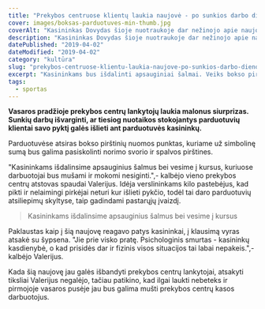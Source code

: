 ```yaml
---
title: "Prekybos centruose klientų laukia naujovė - po sunkios darbo dienos bus galima išsilieti ant kasininkų"
cover: images/boksas-parduotuves-min-thumb.jpg
coverAlt: "Kasininkas Dovydas šioje nuotraukoje dar nežinojo apie naujovę"
description: "Kasininkas Dovydas šioje nuotraukoje dar nežinojo apie naujovę"
datePublished: "2019-04-02"
dateModified: "2019-04-02"
category: "kultūra" 
slug: "prekybos-centruose-klientu-laukia-naujove-po-sunkios-darbo-dienos-gales-issilieti-ant-kasininku"
excerpt: "Kasininkams bus išdalinti apsauginiai šalmai. Veiks bokso pirštinių nuoma."
tags:
  - sportas
---
```


**Vasaros pradžioje prekybos centrų lankytojų laukia malonus siurprizas. Sunkių darbų išvarginti, ar tiesiog nuotaikos stokojantys parduotuvių klientai savo pyktį galės išlieti ant parduotuvės kasininkų.**

Parduotuvėse atsiras bokso pirštinių nuomos punktas, kuriame už simbolinę sumą bus galima pasiskolinti norimo svorio ir spalvos pirštines.

"Kasininkams išdalinsime apsauginius šalmus bei vesime į kursus, kuriuose darbuotojai bus mušami ir mokomi nesiginti.",- kalbėjo vieno prekybos centrų atstovas spaudai Valerijus. Idėja verslininkams kilo pastebėjus, kad pikti ir nelaimingi pirkėjai neturi kur išlieti pykčio, todėl tai daro parduotuvių atsiliepimų skyltyse, taip gadindami pastarųjų įvaizdį.

> Kasininkams išdalinsime apsauginius šalmus bei vesime į kursus

Paklaustas kaip į šią naujovę reagavo patys kasininkai, į klausimą vyras atsakė su šypsena. "Jie prie visko pratę. Psichologinis smurtas - kasininkų kasdienybė, o kad prisidės dar ir fizinis visos situacijos tai labai nepakeis.",- kalbėjo Valerijus.

Kada šią naujovę jau galės išbandyti prekybos centrų lankytojai, atsakyti tiksliai Valerijus negalėjo, tačiau patikino, kad ilgai laukti nebeteks ir pirmojoje vasaros pusėje jau bus galima mušti prekybos centrų kasos darbuotojus.